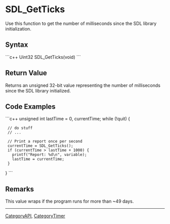 <!-- pragma section-numbers off -->
<!-- pragma disable-camelcase -->

= SDL_GetTicks =
Use this function to get the number of milliseconds since the SDL library initialization.


== Syntax ==
```c++
Uint32 SDL_GetTicks(void)
```

== Return Value ==
Returns an unsigned 32-bit value representing the number of milliseconds since the SDL library initialized.

== Code Examples ==
```c++
unsigned int lastTime = 0, currentTime;
while (!quit) {
  // do stuff
  // ...

  // Print a report once per second
  currentTime = SDL_GetTicks();
  if (currentTime > lastTime + 1000) {
    printf("Report: %d\n", variable);
    lastTime = currentTime;
  }
}
```

== Remarks ==
This value wraps if the program runs for more than ~49 days.

----
[[CategoryAPI]], [[CategoryTimer]]
